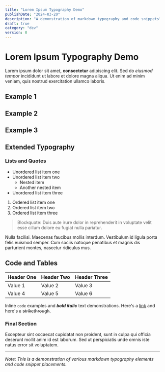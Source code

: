 ```yaml
---
title: "Lorem Ipsum Typography Demo"
publishDate: "2024-03-20"
description: "A demonstration of markdown typography and code snippets"
draft: true
category: "dev"
version: 0
---
```



# Lorem Ipsum Typography Demo

Lorem ipsum dolor sit amet, **consectetur** adipiscing elit. Sed do *eiusmod tempor* incididunt ut labore et dolore magna aliqua. Ut enim ad minim veniam, quis nostrud exercitation ullamco laboris.

## Example 1

<CodeSnippet file="dev/helloworld.ts" />
<Example component="__example_1__" />


## Example 2

<CodeSnippet file="dev/helloworld.ts" />
<Example component="__example_2__" />

## Example 3

<CodeSnippet file="dev/helloworld.ts" />
<Example component="__example_3__" />

## Extended Typography

### Lists and Quotes

- Unordered list item one
- Unordered list item two
  - Nested item
  - Another nested item
- Unordered list item three

1. Ordered list item one
2. Ordered list item two
3. Ordered list item three

> Blockquote: Duis aute irure dolor in reprehenderit in voluptate velit esse cillum dolore eu fugiat nulla pariatur.

Nulla facilisi. Maecenas faucibus mollis interdum. Vestibulum id ligula porta felis euismod semper. Cum sociis natoque penatibus et magnis dis parturient montes, nascetur ridiculus mus.

## Code and Tables

| Header One | Header Two | Header Three |
|------------|------------|--------------|
| Value 1    | Value 2    | Value 3      |
| Value 4    | Value 5    | Value 6      |

Inline `code` examples and ***bold italic*** text demonstrations. Here's a [link](#) and here's a ~~strikethrough~~.

### Final Section

Excepteur sint occaecat cupidatat non proident, sunt in culpa qui officia deserunt mollit anim id est laborum. Sed ut perspiciatis unde omnis iste natus error sit voluptatem.

---

*Note: This is a demonstration of various markdown typography elements and code snippet placements.*
